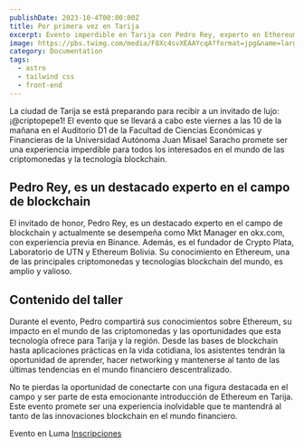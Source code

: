```yaml
---
publishDate: 2023-10-4T00:00:00Z
title: Por primera vez en Tarija
excerpt: Evento imperdible en Tarija con Pedro Rey, experto en Ethereum y blockchain. ¡No te lo pierdas!
image: https://pbs.twimg.com/media/F8Xc4svXEAAYcqA?format=jpg&name=large
category: Documentation
tags:
  - astro
  - tailwind css
  - front-end
---
```



La ciudad de Tarija se está preparando para recibir a un invitado de lujo: ¡@criptopepe1! El evento que se llevará a cabo este viernes a las 10 de la mañana en el Auditorio D1 de la Facultad de Ciencias Económicas y Financieras de la Universidad Autónoma Juan Misael Saracho promete ser una experiencia imperdible para todos los interesados en el mundo de las criptomonedas y la tecnología blockchain.

##  Pedro Rey, es un destacado experto en el campo de blockchain

El invitado de honor, Pedro Rey, es un destacado experto en el campo de blockchain y actualmente se desempeña como Mkt Manager en okx.com, con experiencia previa en Binance. Además, es el fundador de Crypto Plata, Laboratorio de UTN y Ethereum Bolivia. Su conocimiento en Ethereum, una de las principales criptomonedas y tecnologías blockchain del mundo, es amplio y valioso.

## Contenido del taller

Durante el evento, Pedro compartirá sus conocimientos sobre Ethereum, su impacto en el mundo de las criptomonedas y las oportunidades que esta tecnología ofrece para Tarija y la región. Desde las bases de blockchain hasta aplicaciones prácticas en la vida cotidiana, los asistentes tendrán la oportunidad de aprender, hacer networking y mantenerse al tanto de las últimas tendencias en el mundo financiero descentralizado.

No te pierdas la oportunidad de conectarte con una figura destacada en el campo y ser parte de esta emocionante introducción de Ethereum en Tarija. Este evento promete ser una experiencia inolvidable que te mantendrá al tanto de las innovaciones blockchain en el mundo financiero.

Evento en Luma [Inscripciones](https://lu.ma/lx4yapbi)

<Tweet id="https://twitter.com/astrodotbuild/status/1712602332540658098" />
